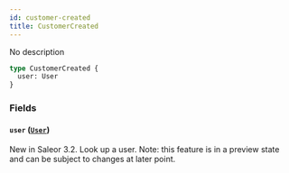 ```yaml
---
id: customer-created
title: CustomerCreated
---
```



No description

```graphql
type CustomerCreated {
  user: User
}
```


### Fields

#### `user` ([`User`](../../../developer/api-reference/objects/user))

New in Saleor 3.2. Look up a user. Note: this feature is in a preview state and can be subject to changes at later point.




